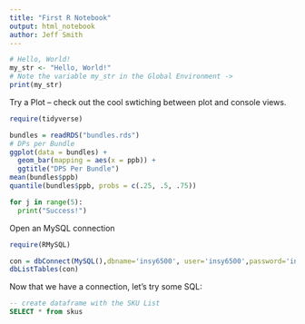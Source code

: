 ```yaml
---
title: "First R Notebook"
output: html_notebook
author: Jeff Smith
---
```


```r
# Hello, World!
my_str <- "Hello, World!"
# Note the variable my_str in the Global Environment ->
print(my_str)

```

Try a Plot -- check out the cool swtiching between plot and console views.

```r
require(tidyverse)

bundles = readRDS("bundles.rds")
# DPs per Bundle
ggplot(data = bundles) +
  geom_bar(mapping = aes(x = ppb)) +
  ggtitle("DPS Per Bundle")
mean(bundles$ppb)
quantile(bundles$ppb, probs = c(.25, .5, .75))

```
```python
for j in range(5):
  print("Success!")
```

Open an MySQL connection
```r
require(RMySQL)

con = dbConnect(MySQL(),dbname='insy6500', user='insy6500',password='insy6500', host = 'localhost')
dbListTables(con)

```

Now that we have a connection, let's try some SQL:
```sql
-- create dataframe with the SKU List
SELECT * from skus
```

